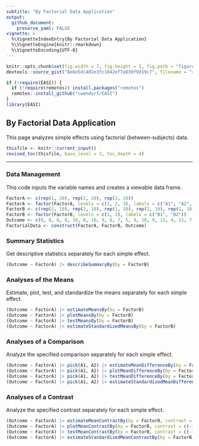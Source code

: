 ```yaml
---
subtitle: "By Factorial Data Application"
output:
  github_document:
    preserve_yaml: FALSE
vignette: >
  %\VignetteIndexEntry{By Factorial Data Application}
  %\VignetteEngine{knitr::rmarkdown}
  %\VignetteEncoding{UTF-8}
---
```


```r
knitr::opts_chunk$set(fig.width = 7, fig.height = 5, fig.path = "figures/", echo = TRUE, warning = FALSE, message = FALSE)
devtools::source_gist("8e6e5dc401e3fc1042ef7a030f9d19c7", filename = "revised_toc.R")
```

```r
if (!require(EASI)) {
  if (!require(remotes)) install.packages("remotes")
  remotes::install_github("cwendorf/EASI")
}
library(EASI)
```

## By Factorial Data Application

This page analyzes simple effects using factorial (between-subjects) data.

```r
thisfile <- knitr::current_input()
revised_toc(thisfile, base_level = 3, toc_depth = 4)
```

---

### Data Management

This code inputs the variable names and creates a viewable data frame.
```r
FactorA <- c(rep(1, 20), rep(2, 20), rep(3, 20))
FactorA <- factor(FactorA, levels = c(1, 2, 3), labels = c("A1", "A2", "A3"))
FactorB <- c(rep(1, 10), rep(2, 10), rep(1, 10), rep(2, 10), rep(1, 10), rep(2, 10))
FactorB <- factor(FactorB, levels = c(1, 2), labels = c("B1", "B2"))
Outcome <- c(6, 8, 6, 8, 10, 8, 10, 9, 8, 7, 5, 9, 10, 9, 11, 4, 11, 7, 6, 8, 7, 13, 11, 10, 13, 8, 11, 14, 12, 11, 7, 8, 7, 11, 10, 7, 8, 4, 8, 10, 9, 16, 11, 12, 15, 13, 9, 14, 11, 10, 8, 6, 8, 11, 5, 7, 9, 3, 6, 7)
FactorialData <- construct(FactorA, FactorB, Outcome)
```

### Summary Statistics

Get descriptive statistics separately for each simple effect.
```r
(Outcome ~ FactorA) |> describeSummaryBy(by = FactorB)
```

### Analyses of the Means

Estimate, plot, test, and standardize the means separately for each simple effect.
```r
(Outcome ~ FactorA) |> estimateMeansBy(by = FactorB)
(Outcome ~ FactorA) |> plotMeansBy(by = FactorB)
(Outcome ~ FactorA) |> testMeansBy(by = FactorB)
(Outcome ~ FactorA) |> estimateStandardizedMeansBy(by = FactorB)
```

### Analyses of a Comparison

Analyze the specified comparison separately for each simple effect.
```r
(Outcome ~ FactorA) |> pick(A1, A2) |> estimateMeanDifferenceBy(by = FactorB)
(Outcome ~ FactorA) |> pick(A1, A2) |> plotMeanDifferenceBy(by = FactorB)
(Outcome ~ FactorA) |> pick(A1, A2) |> testMeanDifferenceBy(by = FactorB)
(Outcome ~ FactorA) |> pick(A1, A2) |> estimateStandardizedMeanDifferenceBy(by = FactorB)
```

### Analyses of a Contrast

Analyze the specified contrast separately for each simple effect.
```r
(Outcome ~ FactorA) |> estimateMeanContrastBy(by = FactorB, contrast = c(-1, .5, .5))
(Outcome ~ FactorA) |> plotMeanContrastBy(by = FactorB, contrast = c(-1, .5, .5))
(Outcome ~ FactorA) |> testMeanContrastBy(by = FactorB, contrast = c(-1, .5, .5))
(Outcome ~ FactorA) |> estimateStandardizedMeanContrastBy(by = FactorB, contrast = c(-1, .5, .5))
```
